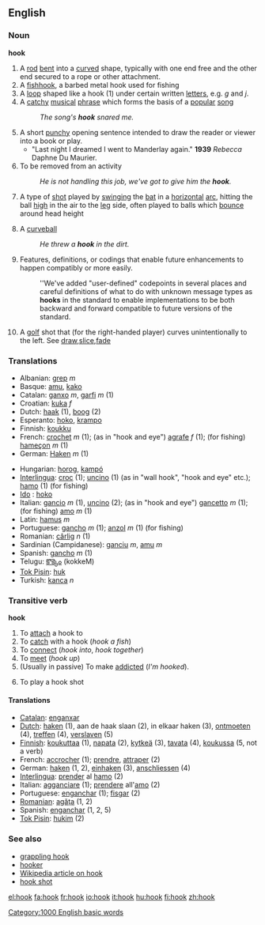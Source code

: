 ==English==
===Noun===
'''hook'''

# A [[rod]] [[bent]] into a [[curve]]d shape, typically with one end free and the other end secured to a rope or other attachment.
# A [[fishhook]], a barbed metal hook used for fishing
# A [[loop]] shaped like a hook (1) under certain written [[letter]]s, e.g. ''g'' and ''j''.
# A [[catchy]] [[musical]] [[phrase]] which forms the basis of a [[popular]] [[song]]
#: ''The song's '''hook''' snared me.''
#A short [[punchy]] opening sentence intended to draw the reader or viewer into a book or play.
#*"Last night I dreamed I went to Manderlay again." '''1939''' ''Rebecca'' Daphne Du Maurier. 
# To be removed from an activity
#: ''He is not handling this job, we've got to give him the '''hook'''.''
#{{cricket}} A type of [[shot]] played by [[swinging]] the [[bat]] in a [[horizontal]] [[arc]], hitting the ball [[high]] in the air to the [[leg]] side, often played to balls which [[bounce]] around head height
#{{baseball}} A [[curveball]]
#: ''He threw a '''hook''' in the dirt.''
#{{software}} Features, definitions, or codings that enable future enhancements to happen compatibly or more easily. 
#: ''We've added "user-defined" codepoints in several places and careful definitions of what to do with unknown message types as '''hooks''' in the standard to enable implementations to be both backward and forward compatible to future versions of the standard.
#{{sports}} A [[golf]] shot that (for the right-handed player) curves unintentionally to the left. See [[draw]],[[slice]],[[fade]]

===Translations===
{{top}}
*Albanian: [[grep]] ''m''
*Basque: [[amu]], [[kako]]
*Catalan: [[ganxo]] ''m'', [[garfi]] ''m'' (1)
*Croatian: [[kuka]] ''f''
*Dutch: [[haak]] (1), [[boog]] (2)
*Esperanto: [[hoko]], [[krampo]]
*Finnish: [[koukku]]
*French: [[crochet]] ''m'' (1); (as in "hook and eye") [[agrafe]] ''f'' (1); (for fishing) [[hameçon]] ''m'' (1)
*German: [[Haken]] ''m'' (1)
{{mid}}
*Hungarian: [[horog]], [[kampó]]
*[[Interlingua]]: [[croc]] (1); [[uncino]] (1) (as in "wall hook", "hook and eye" etc.); [[hamo]] (1) (for fishing)
* [[Ido]] : [[hoko]]
*Italian: [[gancio]] ''m'' (1), [[uncino]] (2); (as in "hook and eye") [[gancetto]] ''m'' (1); (for fishing) [[amo]] ''m'' (1)
*Latin: [[hamus]] ''m''
*Portuguese: [[gancho]] ''m'' (1); [[anzol]] ''m'' (1) (for fishing)
*Romanian: [[cârlig]] ''n'' (1)
*Sardinian (Campidanese): [[ganciu]] ''m'', [[amu]] ''m''
*Spanish: [[gancho]] ''m'' (1)
*Telugu: [[కొక్కెం]] (kokkeM)
*[[Tok Pisin]]: [[huk]]
*Turkish: [[kanca]] ''n''
{{bottom}}

===Transitive verb===
'''hook'''

# To [[attach]] a hook to
# To [[catch]] with a hook (''hook a fish'')
# To [[connect]] (''hook into'', ''hook together'')
# To [[meet]] (''hook up'')
# (Usually in passive) To make [[addicted]] (''I'm hooked'').
#{{Cricket}} To play a hook shot

====Translations====
*[[Catalan]]: [[enganxar]]
*[[Dutch]]: [[haken]] (1), aan de haak slaan (2), in elkaar haken (3), [[ontmoeten]] (4), [[treffen]] (4), [[verslaven]] (5)
*[[Finnish]]: [[koukuttaa]] (1), [[napata]] (2), [[kytkeä]] (3), [[tavata]] (4), [[koukussa]] (5, not a verb)
*French: [[accrocher]] (1); [[prendre]], [[attraper]] (2)
*German: [[haken]] (1, 2), [[einhaken]] (3), [[anschliessen]] (4)
*[[Interlingua]]: [[prender]] al [[hamo]] (2)
*Italian: [[agganciare]] (1); [[prendere]] all'[[amo]] (2)
*Portuguese: [[enganchar]] (1); [[fisgar]] (2)
*[[Romanian]]: [[agăţa]] (1, 2)
*Spanish: [[enganchar]] (1, 2, 5)
*[[Tok Pisin]]: [[hukim]] (2)

===See also===
*[[grappling hook]]
*[[hooker]]
*[[w:hook|Wikipedia article on hook]]
*[[hook shot]]

[[Category:1000 English basic words]]

[[el:hook]]
[[fa:hook]]
[[fr:hook]]
[[io:hook]]
[[it:hook]]
[[hu:hook]]
[[fi:hook]]
[[zh:hook]]